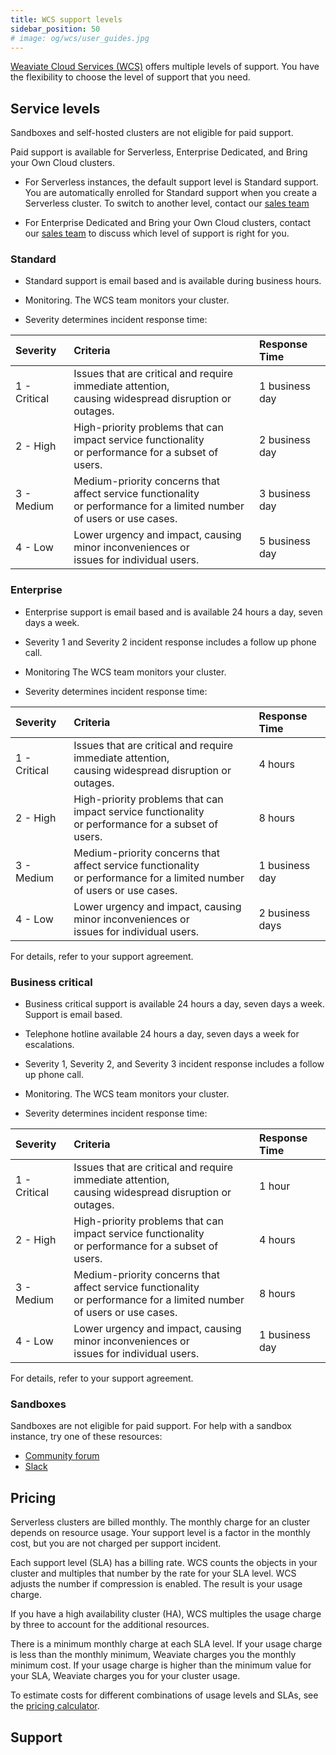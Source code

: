 ```yaml
---
title: WCS support levels
sidebar_position: 50
# image: og/wcs/user_guides.jpg
---
```


[Weaviate Cloud Services (WCS)](https://console.weaviate.cloud/) offers multiple levels of support. You have the flexibility to choose the level of support that you need.

## Service levels

Sandboxes and self-hosted clusters are not eligible for paid support.

Paid support is available for Serverless, Enterprise Dedicated, and Bring your Own Cloud clusters.

- For Serverless instances, the default support level is Standard support. You are automatically enrolled for Standard support when you create a Serverless cluster. To switch to another level, contact our [sales team](https://weaviate.io/pricing#contact-sales)

- For Enterprise Dedicated and Bring your Own Cloud clusters, contact our [sales team](https://weaviate.io/pricing#contact-sales) to discuss which level of support is right for you.

### Standard

- Standard support is email based and is available during business hours. 

- Monitoring. The WCS team monitors your cluster.

- Severity determines incident response time:

| Severity | Criteria | Response Time |
| :- | :- | :- |
| 1 - Critical | Issues that are critical and require immediate attention,<br /> causing widespread disruption or outages. |  1 business day |
| 2 - High | High-priority problems that can impact service functionality<br /> or performance for a subset of users. | 2 business day |
| 3 - Medium | Medium-priority concerns that affect service functionality<br /> or performance for a limited number of users or use cases. | 3 business day |
| 4 - Low | Lower urgency and impact, causing minor inconveniences or<br /> issues for individual users. | 5 business day |

### Enterprise

- Enterprise support is email based and is available 24 hours a day, seven days a week.

- Severity 1 and Severity 2 incident response includes a  follow up phone call.

- Monitoring The WCS team monitors your cluster.

- Severity determines incident response time:

| Severity | Criteria | Response Time |
| :- | :- | :- |
| 1 - Critical | Issues that are critical and require immediate attention,<br /> causing widespread disruption or outages. | 4 hours |
| 2 - High | High-priority problems that can impact service functionality<br /> or performance for a subset of users. | 8 hours |
| 3 - Medium | Medium-priority concerns that affect service functionality<br /> or performance for a limited number of users or use cases. | 1 business day |
| 4 - Low | Lower urgency and impact, causing minor inconveniences or<br /> issues for individual users. | 2 business days |

For details, refer to your support agreement.

### Business critical

- Business critical support is available 24 hours a day, seven days a week. Support is email based. 

- Telephone hotline available 24 hours a day, seven days a week for escalations.

- Severity 1, Severity 2, and Severity 3 incident response includes a follow up phone call.

- Monitoring. The WCS team monitors your cluster.  

- Severity determines incident response time:

| Severity | Criteria | Response Time |
| :- | :- | :- |
| 1 - Critical | Issues that are critical and require immediate attention,<br /> causing widespread disruption or outages. | 1 hour |
| 2 - High | High-priority problems that can impact service functionality<br /> or performance for a subset of users. | 4 hours |
| 3 - Medium | Medium-priority concerns that affect service functionality<br /> or performance for a limited number of users or use cases. | 8 hours |
| 4 - Low | Lower urgency and impact, causing minor inconveniences or<br /> issues for individual users. | 1 business day |

For details, refer to your support agreement.

### Sandboxes

Sandboxes are not eligible for paid support. For help with a sandbox instance, try one of these resources:

- [Community forum](https://forum.weaviate.io)
- [Slack](https://weaviate.io/slack)

## Pricing

Serverless clusters are billed monthly. The monthly charge for an cluster depends on resource usage. Your support level is a factor in the monthly cost, but you are not charged per support incident.

Each support level (SLA) has a billing rate. WCS counts the objects in your cluster and multiples that number by the rate for your SLA level. WCS adjusts the number if compression is enabled. The result is your usage charge. 

If you have a high availability cluster (HA), WCS multiples the usage charge by three to account for the additional resources.

There is a minimum monthly charge at each SLA level. If your usage charge is less than the monthly minimum, Weaviate charges you the monthly minimum cost. If your usage charge is higher than the minimum value for your SLA, Weaviate charges you for your cluster usage.

To estimate costs for different combinations of usage levels and SLAs, see the [pricing calculator](https://weaviate.io/services/serverless).

## Support


<SupportAndTrouble />


<CustomScriptLoader/>
